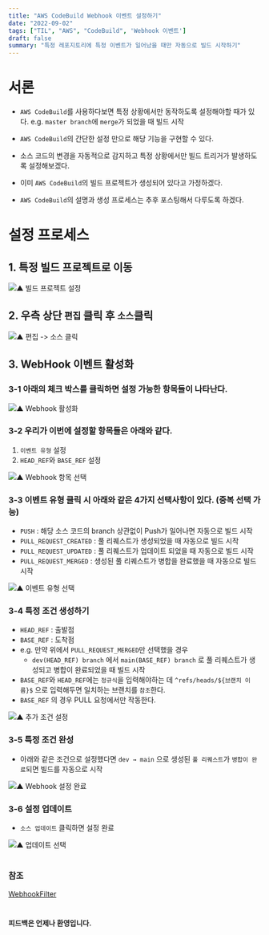 ```yaml
---
title: "AWS CodeBuild Webhook 이벤트 설정하기"
date: "2022-09-02"
tags: ["TIL", "AWS", "CodeBuild", 'Webhook 이벤트']
draft: false
summary: "특정 레포지토리에 특정 이벤트가 일어났을 때만 자동으로 빌드 시작하기"
---
```


# 서론

- `AWS CodeBuild`를 사용하다보면 특정 상황에서만 동작하도록 설정해야할 때가 있다.
e.g. `master branch`에 `merge`가 되었을 때 빌드 시작
- `AWS CodeBuild`의 간단한 설정 만으로 해당 기능을 구현할 수 있다.
- 소스 코드의 변경을 자동적으로 감지하고 특정 상황에서만 빌드 트리거가 발생하도록 설정해보겠다.

- 이미 `AWS CodeBuild`의 빌드 프로젝트가 생성되어 있다고 가정하겠다.
- `AWS CodeBuild`의 설명과 생성 프로세스는 추후 포스팅해서 다루도록 하겠다.

# 설정 프로세스

## 1.  특정 빌드 프로젝트로 이동

![▲ 빌드 프로젝트 설정](/assets/posts/til/AWS/AWS-CodeBuild-Webhook-이벤트-설정하기/00.png)

## 2. 우측 상단 `편집` 클릭 후 `소스`클릭

![▲ 편집 -> 소스 클릭](/assets/posts/til/AWS/AWS-CodeBuild-Webhook-이벤트-설정하기/01.png)


## 3. WebHook 이벤트 활성화

### 3-1 아래의 체크 박스를 클릭하면 설정 가능한 항목들이 나타난다.

![▲ Webhook 활성화](/assets/posts/til/AWS/AWS-CodeBuild-Webhook-이벤트-설정하기/02.png)


### 3-2 우리가 이번에 설정할 항목들은 아래와 같다.

1. `이벤트 유형` 설정
2. `HEAD_REF`와 `BASE_REF` 설정

![▲ Webhook 항목 선택](/assets/posts/til/AWS/AWS-CodeBuild-Webhook-이벤트-설정하기/03.png)


### 3-3 이벤트 유형 클릭 시 아래와 같은 4가지 선택사항이 있다. (중복 선택 가능)

- `PUSH` : 해당 소스 코드의 branch 상관없이 Push가 일어나면 자동으로 빌드 시작
- `PULL_REQUEST_CREATED` : 풀 리퀘스트가 생성되었을 때 자동으로 빌드 시작
- `PULL_REQUEST_UPDATED` : 풀 리퀘스트가 업데이트 되었을 때 자동으로 빌드 시작
- `PULL_REQUEST_MERGED` : 생성된 풀 리퀘스트가 병합을 완료했을 때 자동으로 빌드시작

![▲ 이벤트 유형 선택](/assets/posts/til/AWS/AWS-CodeBuild-Webhook-이벤트-설정하기/04.png)

### 3-4 특정 조건 생성하기

- `HEAD_REF` : 출발점
- `BASE_REF` : 도착점
- e.g. 만약 위에서 `PULL_REQUEST_MERGED`만 선택했을 경우
    - `dev(HEAD_REF) branch`  에서 `main(BASE_REF) branch` 로 풀 리퀘스트가 생성되고 병합이 완료되었을 때 빌드 시작
- `BASE_REF`와 `HEAD_REF`에는 `정규식`을 입력해야하는 데 `^refs/heads/${브랜치 이름}$` 으로 입력해두면 일치하는 브랜치를 `참조`한다.
- `BASE_REF` 의 경우 PULL 요청에서만 작동한다.

![▲ 추가 조건 설정](/assets/posts/til/AWS/AWS-CodeBuild-Webhook-이벤트-설정하기/05.png)

### 3-5 특정 조건 완성

- 아래와 같은 조건으로 설정했다면 `dev → main` 으로 생성된 `풀 리퀘스트`가 `병합이 완료`되면 빌드를 자동으로 시작

![▲ Webhook 설정 완료](/assets/posts/til/AWS/AWS-CodeBuild-Webhook-이벤트-설정하기/06.png)

### 3-6 설정 업데이트

- `소스 업데이트` 클릭하면 설정 완료

![▲ 업데이트 선택](/assets/posts/til/AWS/AWS-CodeBuild-Webhook-이벤트-설정하기/07.png)

#

### 참조

[WebhookFilter](https://docs.aws.amazon.com/codebuild/latest/APIReference/API_WebhookFilter.html)

#

#### 피드백은 언제나 환영입니다.